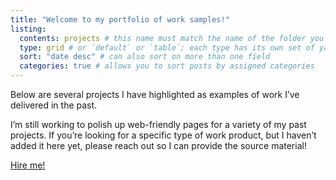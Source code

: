 ```yaml
---
title: "Welcome to my portfolio of work samples!"
listing: 
  contents: projects # this name must match the name of the folder you created in step #1; here, all Quarto docs in the `posts` directory will be included on your listing page
  type: grid # or `default` or `table`; each type has its own set of yaml options to include
  sort: "date desc" # can also sort on more than one field
  categories: true # allows you to sort posts by assigned categories 
---
```

Below are several projects I have highlighted as examples of work I've delivered in the past.


I'm still working to polish up web-friendly pages for a variety of my past projects. If you're looking for a specific type of work product, but I haven't added it here yet, please reach out so I can provide the source material!

::: orange-text
<a href="https://www.linkedin.com/in/steven-mitchell-94b664208/"> Hire me! </a>
:::

